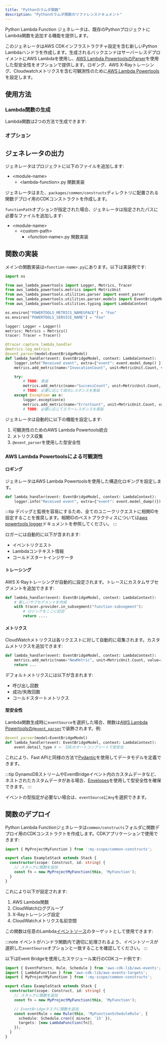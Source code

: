 ```yaml
---
title: "Pythonのラムダ関数"
description: "Pythonのラムダ関数のリファレンスドキュメント"
---
```





Python Lambda Function ジェネレータは、既存のPythonプロジェクトにLambda関数を追加する機能を提供します。

このジェネレータはAWS CDKインフラストラクチャ設定を含む新しいPython Lambdaハンドラを作成します。生成されるバックエンドはサーバーレスデプロイメントにAWS Lambdaを使用し、[AWS Lambda PowertoolsのParser](https://docs.powertools.aws.dev/lambda/python/latest/utilities/parser/)を使用した型安全性をオプションで提供します。ロギング、AWS X-Rayトレーシング、Cloudwatchメトリクスを含む可観測性のために[AWS Lambda Powertools](https://docs.powertools.aws.dev/lambda/python/latest/)を設定します。

## 使用方法

### Lambda関数の生成

Lambda関数は2つの方法で生成できます:

<RunGenerator generator="py#lambda-function" />

### オプション

<GeneratorParameters schema={schema} />

## ジェネレータの出力

ジェネレータはプロジェクトに以下のファイルを追加します:

<FileTree>

- \<module-name>
  - \<lambda-function>.py 関数実装

</FileTree>

ジェネレータはまた、`packages/common/constructs`ディレクトリに配置される関数デプロイ用のCDKコンストラクトを作成します。

`functionPath`オプションが指定された場合、ジェネレータは指定されたパスに必要なファイルを追加します:

<FileTree>

- \<module-name>
  - \<custom-path>
    - \<function-name>.py 関数実装

</FileTree>

## 関数の実装

メインの関数実装は`<function-name>.py`にあります。以下は実装例です:

```python
import os

from aws_lambda_powertools import Logger, Metrics, Tracer
from aws_lambda_powertools.metrics import MetricUnit
from aws_lambda_powertools.utilities.parser import event_parser
from aws_lambda_powertools.utilities.parser.models import EventBridgeModel
from aws_lambda_powertools.utilities.typing import LambdaContext

os.environ["POWERTOOLS_METRICS_NAMESPACE"] = "Foo"
os.environ["POWERTOOLS_SERVICE_NAME"] = "Foo"

logger: Logger = Logger()
metrics: Metrics = Metrics()
tracer: Tracer = Tracer()

@tracer.capture_lambda_handler
@metrics.log_metrics
@event_parser(model=EventBridgeModel)
def lambda_handler(event: EventBridgeModel, context: LambdaContext):
    logger.info("Received event", extra={"event": event.model_dump() })
    metrics.add_metric(name="InvocationCount", unit=MetricUnit.Count, value=1)

    try:
        # TODO: 実装
        metrics.add_metric(name="SuccessCount", unit=MetricUnit.Count, value=1)
        # TODO: 必要に応じて成功レスポンスを実装
    except Exception as e:
        logger.exception(e)
        metrics.add_metric(name="ErrorCount", unit=MetricUnit.Count, value=1)
        # TODO: 必要に応じてエラーレスポンスを実装
```

ジェネレータは自動的に以下の機能を設定します:

1. 可観測性のためのAWS Lambda Powertools統合
2. メトリクス収集
3. `@event_parser`を使用した型安全性

### AWS Lambda Powertoolsによる可観測性

#### ロギング

ジェネレータはAWS Lambda Powertoolsを使用した構造化ロギングを設定します。

```python
def lambda_handler(event: EventBridgeModel, context: LambdaContext):
    logger.info("Received event", extra={"event": event.model_dump()})
```

:::tip
デバッグと監視を容易にするため、全てのユニークリクエストに相関IDを設定することを推奨します。相関IDのベストプラクティスについては[aws powertools logger](https://docs.powertools.aws.dev/lambda/python/2.22.0/core/logger/#setting-a-correlation-id)ドキュメントを参照してください。
:::

ロガーには自動的に以下が含まれます:

- イベントリクエスト
- Lambdaコンテキスト情報
- コールドスタートインジケータ

#### トレーシング

AWS X-Rayトレーシングが自動的に設定されます。トレースにカスタムサブセグメントを追加できます:

```python
def lambda_handler(event: EventBridgeModel, context: LambdaContext):
    # 新しいサブセグメントを作成
    with tracer.provider.in_subsegment("function-subsegment"):
        # ロジックをここに記述
        return ....
```

#### メトリクス

CloudWatchメトリクスは各リクエストに対して自動的に収集されます。カスタムメトリクスを追加できます:

```python
def lambda_handler(event: EventBridgeModel, context: LambdaContext):
    metrics.add_metric(name="NewMetric", unit=MetricUnit.Count, value=1)
    return ...
```

デフォルトメトリクスには以下が含まれます:

- 呼び出し回数
- 成功/失敗回数
- コールドスタートメトリクス

#### 型安全性

Lambda関数生成時に`eventSource`を選択した場合、関数は[AWS Lambda Powertoolsの`@event_parser`](https://docs.powertools.aws.dev/lambda/python/latest/utilities/parser/)で装飾されます。例:

```python {3}
@event_parser(model=EventBridgeModel)
def lambda_handler(event: EventBridgeModel, context: LambdaContext):
    event.detail_type # <- IDEのオートコンプリートで型安全
```

これにより、<Link path="guides/fastapi">Fast API</Link>と同様の方法で[Pydantic](https://docs.pydantic.dev/latest/)を使用してデータモデルを定義できます。

:::tip
DynamoDBストリームやEventBridgeイベント内のカスタムデータなど、ネストされたカスタムデータがある場合、[Envelopes](https://docs.powertools.aws.dev/lambda/python/latest/utilities/parser/#envelopes)を使用して型安全性を確保できます。
:::

イベントの型指定が必要ない場合は、`eventSource`に`Any`を選択できます。

## 関数のデプロイ

Python Lambda Functionジェネレータは`common/constructs`フォルダに関数デプロイ用のCDKコンストラクトを作成します。CDKアプリケーションで使用できます:

```ts
import { MyProjectMyFunction } from ':my-scope/common-constructs';

export class ExampleStack extends Stack {
  constructor(scope: Construct, id: string) {
    // スタックに関数を追加
    const fn = new MyProjectMyFunction(this, 'MyFunction');
  }
}
```

これにより以下が設定されます:

1. AWS Lambda関数
2. CloudWatchロググループ
3. X-Rayトレーシング設定
4. CloudWatchメトリクス名前空間

この関数は任意のLambda[イベントソース](https://docs.powertools.aws.dev/lambda/python/latest/utilities/parser/)のターゲットとして使用できます:

:::note
イベントがハンドラ関数内で適切に処理されるよう、イベントソースが選択した`eventSource`オプションと一致することを確認してください。
:::

以下はEvent Bridgeを使用したスケジュール実行のCDKコード例です:

```ts
import { EventPattern, Rule, Schedule } from 'aws-cdk-lib/aws-events';
import { LambdaFunction } from 'aws-cdk-lib/aws-events-targets';
import { MyProjectMyFunction } from ':my-scope/common-constructs';

export class ExampleStack extends Stack {
  constructor(scope: Construct, id: string) {
    // スタックに関数を追加
    const fn = new MyProjectMyFunction(this, 'MyFunction');

    // EventBridgeタスクに関数を追加
    const eventRule = new Rule(this, 'MyFunctionScheduleRule', {
      schedule: Schedule.cron({ minute: '15' }),
      targets: [new LambdaFunction(fn)],
    });
  }
}
```